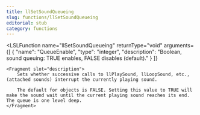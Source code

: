 ```yaml
---
title: llSetSoundQueueing
slug: functions/llSetSoundQueueing
editorial: stub
category: functions
---
```


<LSLFunction
	name="llSetSoundQueueing"
	returnType="void"
	arguments={[
	{
		"name": "QueueEnable",
		"type": "integer",
		"description": "Boolean, sound queuing: TRUE enables, FALSE disables (default)."
	}
]}
>
	<Fragment slot="description">
		Sets whether successive calls to llPlaySound, llLoopSound, etc., (attached sounds) interrupt the currently playing sound.
		
		The default for objects is FALSE. Setting this value to TRUE will make the sound wait until the current playing sound reaches its end. The queue is one level deep.
	</Fragment>
</LSLFunction>
